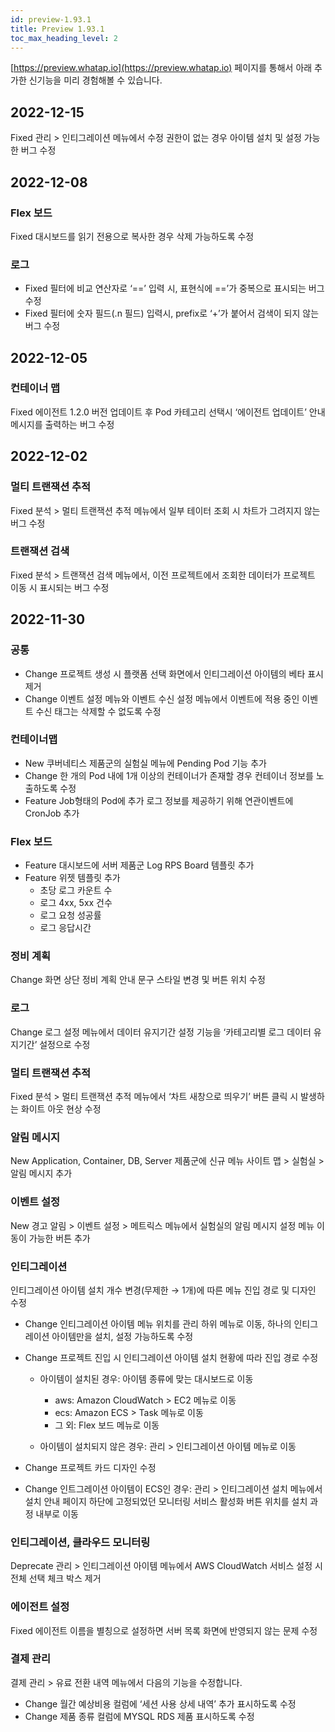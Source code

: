 ```yaml
---
id: preview-1.93.1
title: Preview 1.93.1
toc_max_heading_level: 2
---
```



[https://preview.whatap.io](https://preview.whatap.io) 페이지를 통해서 아래 추가한 신기능을 미리 경험해볼 수 있습니다. 

## 2022-12-15

<Status>Fixed</Status> <UI>관리</UI> > <UI>인티그레이션</UI> 메뉴에서 수정 권한이 없는 경우 아이템 설치 및 설정 가능한 버그 수정

## 2022-12-08

### Flex 보드

<Status>Fixed</Status> 대시보드를 읽기 전용으로 복사한 경우 삭제 가능하도록 수정

### 로그

* <Status>Fixed</Status> 필터에 비교 연산자로 ‘==’ 입력 시, 표현식에 ==’가 중복으로 표시되는 버그 수정
* <Status>Fixed</Status> 필터에 숫자 필드(.n 필드) 입력시, prefix로 ‘+’가 붙어서 검색이 되지 않는 버그 수정

## 2022-12-05

### 컨테이너 맵

<Status>Fixed</Status> 에이전트 1.2.0 버전 업데이트 후 Pod 카테고리 선택시 ‘에이전트 업데이트’ 안내 메시지를 출력하는 버그 수정

## 2022-12-02

### 멀티 트랜잭션 추적

<Status>Fixed</Status> <UI>분석</UI> > <UI>멀티 트랜잭션 추적</UI> 메뉴에서 일부 테이터 조회 시 차트가 그려지지 않는 버그 수정

### 트랜잭션 검색

<Status>Fixed</Status> <UI>분석</UI> > <UI>트랜잭션 검색</UI> 메뉴에서, 이전 프로젝트에서 조회한 데이터가 프로젝트 이동 시 표시되는 버그 수정

## 2022-11-30

### 공통

- <Status>Change</Status> 프로젝트 생성 시 플랫폼 선택 화면에서 인티그레이션 아이템의 베타 표시 제거
- <Status>Change</Status> <UI>이벤트 설정</UI> 메뉴와 <UI>이벤트 수신 설정</UI> 메뉴에서 이벤트에 적용 중인 <UI>이벤트 수신 태그</UI>는 삭제할 수 없도록 수정

### 컨테이너맵

- <Status>New</Status> 쿠버네티스 제품군의 실험실 메뉴에 <UI>Pending Pod</UI> 기능 추가
- <Status>Change</Status> 한 개의 Pod 내에 1개 이상의 컨테이너가 존재할 경우 컨테이너 정보를 노출하도록 수정
- <Status>Feature</Status> Job형태의 Pod에 추가 로그 정보를 제공하기 위해 연관이벤트에 CronJob 추가

### Flex 보드

- <Status>Feature</Status> 대시보드에 서버 제품군 Log RPS Board 템플릿 추가
- <Status>Feature</Status> 위젯 템플릿 추가
  * 초당 로그 카운트 수
  * 로그 4xx, 5xx 건수
  * 로그 요청 성공률
  * 로그 응답시간

### 정비 계획

<Status>Change</Status> 화면 상단 정비 계획 안내 문구 스타일 변경 및 버튼 위치 수정

### 로그

<Status>Change</Status> 로그 설정 메뉴에서 데이터 유지기간 설정 기능을 ‘카테고리별 로그 데이터 유지기간’ 설정으로 수정

### 멀티 트랜잭션 추적

<Status>Fixed</Status> <UI>분석</UI> > <UI>멀티 트랜잭션 추적</UI> 메뉴에서 ‘차트 새창으로 띄우기’ 버튼 클릭 시 발생하는 화이트 아웃 현상 수정

### 알림 메시지

<Status>New</Status> Application, Container, DB, Server 제품군에 신규 메뉴 <UI>사이트 맵</UI> > <UI>실험실</UI> > <UI>알림 메시지</UI> 추가

### 이벤트 설정

<Status>New</Status> <UI>경고 알림</UI> > <UI>이벤트 설정</UI> > <UI>메트릭스</UI> 메뉴에서 실험실의 <UI>알림 메시지 설정</UI> 메뉴 이동이 가능한 버튼 추가

### 인티그레이션

인티그레이션 아이템 설치 개수 변경(무제한 → 1개)에 따른 메뉴 진입 경로 및 디자인 수정

- <Status>Change</Status> <UI>인티그레이션 아이템</UI> 메뉴 위치를 <UI>관리</UI> 하위 메뉴로 이동, 하나의 인티그레이션 아이템만을 설치, 설정 가능하도록 수정

- <Status>Change</Status> 프로젝트 진입 시 인티그레이션 아이템 설치 현황에 따라 진입 경로 수정

  * 아이템이 설치된 경우: 아이템 종류에 맞는 대시보드로 이동
    * aws: <UI>Amazon CloudWatch</UI> > <UI>EC2</UI> 메뉴로 이동
    * ecs: <UI>Amazon ECS</UI> > <UI>Task</UI> 메뉴로 이동
    * 그 외: <UI>Flex 보드</UI> 메뉴로 이동

  * 아이템이 설치되지 않은 경우: <UI>관리</UI> > <UI>인티그레이션 아이템</UI> 메뉴로 이동

- <Status>Change</Status> 프로젝트 카드 디자인 수정

- <Status>Change</Status> 인트그레이션 아이템이 ECS인 경우: <UI>관리</UI> > <UI>인티그레이션 설치</UI> 메뉴에서 <UI>설치 안내</UI> 페이지 하단에 고정되었던 <UI>모니터링 서비스 활성화</UI> 버튼 위치를 설치 과정 내부로 이동

### 인티그레이션, 클라우드 모니터링

<Status>Deprecate</Status> <UI>관리</UI> > <UI>인티그레이션 아이템</UI> 메뉴에서 <UI>AWS CloudWatch</UI> 서비스 설정 시 <UI>전체 선택</UI> 체크 박스 제거

### 에이전트 설정

<Status>Fixed</Status> 에이전트 이름을 별칭으로 설정하면 서버 목록 화면에 반영되지 않는 문제 수정

### 결제 관리

<UI>결제 관리</UI> > <UI>유료 전환 내역</UI> 메뉴에서 다음의 기능을 수정합니다.

- <Status>Change</Status> <UI>월간 예상비용</UI> 컬럼에 ‘세션 사용 상세 내역’ 추가 표시하도록 수정
- <Status>Change</Status> <UI>제품 종류</UI> 컬럼에 MYSQL RDS 제품 표시하도록 수정